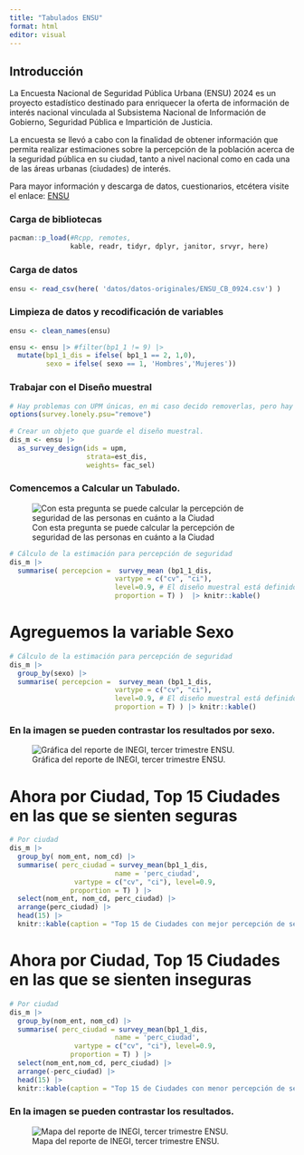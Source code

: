 ```yaml
---
title: "Tabulados ENSU"
format: html
editor: visual
---
```


## Introducción

La Encuesta Nacional de Seguridad Pública Urbana (ENSU) 2024 es un proyecto estadístico destinado para enriquecer la oferta de información de interés nacional vinculada al Subsistema Nacional de Información de Gobierno, Seguridad Pública e Impartición de Justicia.

La encuesta se llevó a cabo con la finalidad de obtener información que permita realizar estimaciones sobre la percepción de la población acerca de la seguridad pública en su ciudad, tanto a nivel nacional como en cada una de las áreas urbanas (ciudades) de interés.

Para mayor información y descarga de datos, cuestionarios, etcétera visite el enlace: [ENSU](h#ttps://www.inegi.org.mx/programas/ensu/)

### Carga de bibliotecas

```r
pacman::p_load(#Rcpp, remotes,  
               kable, readr, tidyr, dplyr, janitor, srvyr, here)

```

### Carga de datos

```r

ensu <- read_csv(here( 'datos/datos-originales/ENSU_CB_0924.csv') )

```

### Limpieza de datos y recodificación de variables

```r
ensu <- clean_names(ensu)

ensu <- ensu |> #filter(bp1_1 != 9) |>
  mutate(bp1_1_dis = ifelse( bp1_1 == 2, 1,0),
         sexo = ifelse( sexo == 1, 'Hombres','Mujeres')) 

```

### Trabajar con el Diseño muestral

```r
# Hay problemas con UPM únicas, en mi caso decido removerlas, pero hay otros métodos
options(survey.lonely.psu="remove")
  
# Crear un objeto que guarde el diseño muestral.
dis_m <- ensu |>
  as_survey_design(ids = upm,
                   strata=est_dis,
                   weights= fac_sel)

```

### Comencemos a Calcular un Tabulado.

![Con esta pregunta se puede calcular la percepción de seguridad de las personas en cuánto a la Ciudad](/imagenes-aux/pregunta-percepcion.png)

```r
# Cálculo de la estimación para percepción de seguridad
dis_m |>
  summarise( percepcion =  survey_mean (bp1_1_dis,  
                          vartype = c("cv", "ci"), 
                          level=0.9, # El diseño muestral está definido al 90 % de confianza
                          proportion = T) )  |> knitr::kable()

```

# Agreguemos la variable Sexo

```r
# Cálculo de la estimación para percepción de seguridad
dis_m |>
  group_by(sexo) |>
  summarise( percepcion =  survey_mean (bp1_1_dis,  
                          vartype = c("cv", "ci"), 
                          level=0.9, # El diseño muestral está definido al 90 % de confianza
                          proportion = T) ) |> knitr::kable()

```

### En la imagen se pueden contrastar los resultados por sexo.

![Gráfica del reporte de INEGI, tercer trimestre ENSU.](/imagenes-aux/ensu-percepcion.png)

# Ahora por Ciudad, Top 15 Ciudades en las que se sienten seguras

```r
# Por ciudad 
dis_m |>
  group_by( nom_ent, nom_cd) |>
  summarise( perc_ciudad = survey_mean(bp1_1_dis,  
                          name = 'perc_ciudad',
                vartype = c("cv", "ci"), level=0.9,
               proportion = T) ) |>
  select(nom_ent, nom_cd, perc_ciudad) |> 
  arrange(perc_ciudad) |> 
  head(15) |> 
  knitr::kable(caption = "Top 15 de Ciudades con mejor percepción de seguridad")
```

# Ahora por Ciudad, Top 15 Ciudades en las que se sienten inseguras

```r
# Por ciudad 
dis_m |> 
  group_by(nom_ent, nom_cd) |>
  summarise( perc_ciudad = survey_mean(bp1_1_dis,  
                          name = 'perc_ciudad',
                vartype = c("cv", "ci"), level=0.9,
               proportion = T) ) |>
  select(nom_ent,nom_cd, perc_ciudad) |> 
  arrange(-perc_ciudad) |> 
  head(15) |> 
  knitr::kable(caption = "Top 15 de Ciudades con menor percepción de seguridad")
```

### En la imagen se pueden contrastar los resultados.

![Mapa del reporte de INEGI, tercer trimestre ENSU.](/imagenes-aux/ensu-mapa.png)
